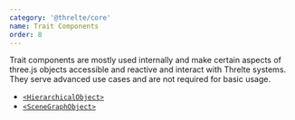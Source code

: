 ```yaml
---
category: '@threlte/core'
name: Trait Components
order: 8
---
```


Trait components are mostly used internally and make certain aspects of three.js objects
accessible and reactive and interact with Threlte systems. They serve advanced use cases and are
not required for basic usage.

- [`<HierarchicalObject>`](/docs/reference/core/hierarchical-object)
- [`<SceneGraphObject>`](/docs/reference/core/scene-graph-object)
